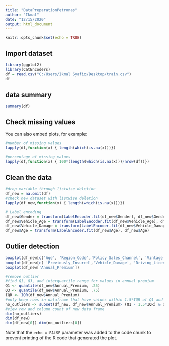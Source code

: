 ---
title: "DataPreparationPetronas"
author: "Ikmal"
date: "12/15/2020"
output: html_document
---

```{r setup, include=FALSE}
knitr::opts_chunk$set(echo = TRUE)
```

## Import dataset

```{r data preparation}
library(ggplot2)
library(CatEncoders)
df = read.csv("C:/Users/Ikmal Syafiq/Desktop/train.csv")
df
```

## data summary
```{r}
summary(df)
```

## Check missing values
You can also embed plots, for example:
```{r}
#number of missing values
lapply(df,function(x) { length(which(is.na(x)))})
```


```{r}
#percentage of missing values
lapply(df,function(x) { 100*(length(which(is.na(x)))/nrow(df))})
```
## Clean the data
```{r}
#drop variable through listwise deletion
df_new = na.omit(df)
#check new dataset with listwise deletion
lapply(df_new,function(x) { length(which(is.na(x)))})
```

```{r pressure, echo=FALSE}
# Label encoding
df_new$Gender = transform(LabelEncoder.fit(df_new$Gender), df_new$Gender)
df_new$Vehicle_Age = transform(LabelEncoder.fit(df_new$Vehicle_Age), df_new$Vehicle_Age)
df_new$Vehicle_Damage = transform(LabelEncoder.fit(df_new$Vehicle_Damage), df_new$Vehicle_Damage)
df_new$Age = transform(LabelEncoder.fit(df_new$Age), df_new$Age)
```

## Outlier detection
```{r}
boxplot(df_new[c('Age', 'Region_Code','Policy_Sales_Channel', 'Vintage')])
boxplot(df_new[c( 'Previously_Insured','Vehicle_Damage', 'Driving_License','Response')])
boxplot(df_new['Annual_Premium'])
```
```{r}
#remove outlier
#find Q1, Q3, and interquartile range for values in annual premium
Q1 <- quantile(df_new$Annual_Premium, .25)
Q3 <- quantile(df_new$Annual_Premium, .75)
IQR <- IQR(df_new$Annual_Premium)
#only keep rows in dataframe that have values within 1.5*IQR of Q1 and Q3
no_outliers <- subset(df_new, df_new$Annual_Premium> (Q1 - 1.5*IQR) & df_new$Annual_Premium< (Q3 + 1.5*IQR))
#view row and column count of new data frame
dim(no_outliers) 
dim(df_new)
dim(df_new[0])-dim(no_outliers[0])
```

Note that the `echo = FALSE` parameter was added to the code chunk to prevent printing of the R code that generated the plot.
